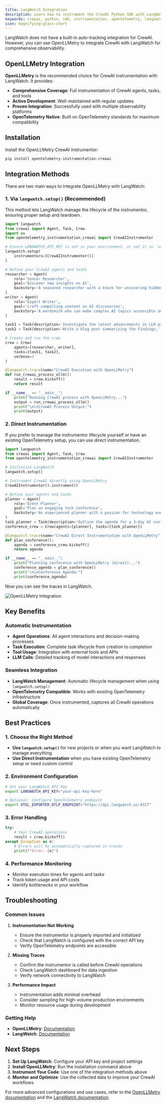 ```yaml
---
title: LangWatch Integration
description: Learn how to instrument the CrewAI Python SDK with LangWatch using OpenLLMetry.
keywords: crewai, python, sdk, instrumentation, opentelemetry, langwatch, tracing, openllmetry
icon: magnifying-glass-chart
---
```


LangWatch does not have a built-in auto-tracking integration for CrewAI. However, you can use OpenLLMetry to integrate CrewAI with LangWatch for comprehensive observability.

## OpenLLMetry Integration

**OpenLLMetry** is the recommended choice for CrewAI instrumentation with LangWatch. It provides:

- **Comprehensive Coverage**: Full instrumentation of CrewAI agents, tasks, and tools
- **Active Development**: Well-maintained with regular updates
- **Proven Integration**: Successfully used with multiple observability platforms
- **OpenTelemetry Native**: Built on OpenTelemetry standards for maximum compatibility

## Installation

Install the OpenLLMetry CrewAI instrumentor:

```bash
pip install opentelemetry-instrumentation-crewai
```

## Integration Methods

There are two main ways to integrate OpenLLMetry with LangWatch:

### 1. Via `langwatch.setup()` (Recommended)

This method lets LangWatch manage the lifecycle of the instrumentor, ensuring proper setup and teardown.

```python openllmetry_setup.py
import langwatch
from crewai import Agent, Task, Crew
import os
from opentelemetry_instrumentation_crewai import CrewAIInstrumentor

# Ensure LANGWATCH_API_KEY is set in your environment, or set it in `setup`
langwatch.setup(
    instrumentors=[CrewAIInstrumentor()]
)

# Define your CrewAI agents and tasks
researcher = Agent(
    role='Senior Researcher',
    goal='Discover new insights on AI',
    backstory='A seasoned researcher with a knack for uncovering hidden gems.'
)
writer = Agent(
    role='Expert Writer',
    goal='Craft compelling content on AI discoveries',
    backstory='A wordsmith who can make complex AI topics accessible and engaging.'
)

task1 = Task(description='Investigate the latest advancements in LLM prompting techniques.', agent=researcher)
task2 = Task(description='Write a blog post summarizing the findings.', agent=writer)

# Create and run the crew
crew = Crew(
    agents=[researcher, writer],
    tasks=[task1, task2],
    verbose=2
)

@langwatch.trace(name="CrewAI Execution with OpenLLMetry")
def run_crewai_process_ollm():
    result = crew.kickoff()
    return result

if __name__ == "__main__":
    print("Running CrewAI process with OpenLLMetry...")
    output = run_crewai_process_ollm()
    print("\n\nCrewAI Process Output:")
    print(output)
```

### 2. Direct Instrumentation

If you prefer to manage the instrumentor lifecycle yourself or have an existing OpenTelemetry setup, you can use direct instrumentation.

```python openllmetry_direct.py
import langwatch
from crewai import Agent, Task, Crew
from opentelemetry_instrumentation_crewai import CrewAIInstrumentor

# Initialize LangWatch
langwatch.setup()

# Instrument CrewAI directly using OpenLLMetry
CrewAIInstrumentor().instrument()

# Define your agents and tasks
planner = Agent(
    role='Event Planner',
    goal='Plan an engaging tech conference',
    backstory='An experienced planner with a passion for technology events.'
)
task_planner = Task(description='Outline the agenda for a 3-day AI conference.', agent=planner)
conference_crew = Crew(agents=[planner], tasks=[task_planner])

@langwatch.trace(name="CrewAI Direct Instrumentation with OpenLLMetry")
def plan_conference():
    agenda = conference_crew.kickoff()
    return agenda

if __name__ == "__main__":
    print("Planning conference with OpenLLMetry (direct)...")
    conference_agenda = plan_conference()
    print("\n\nConference Agenda:")
    print(conference_agenda)
```

Now you can see the traces in LangWatch.

![OpenLLMetry Integration](/images/langwatch_crewai.png)

## Key Benefits

### Automatic Instrumentation

- **Agent Operations**: All agent interactions and decision-making processes
- **Task Execution**: Complete task lifecycle from creation to completion
- **Tool Usage**: Integration with external tools and APIs
- **LLM Calls**: Detailed tracking of model interactions and responses

### Seamless Integration

- **LangWatch Management**: Automatic lifecycle management when using `langwatch.setup()`
- **OpenTelemetry Compatible**: Works with existing OpenTelemetry infrastructure
- **Global Coverage**: Once instrumented, captures all CrewAI operations automatically

## Best Practices

### 1. **Choose the Right Method**

- **Use `langwatch.setup()`** for new projects or when you want LangWatch to manage everything
- **Use Direct Instrumentation** when you have existing OpenTelemetry setup or need custom control

### 2. **Environment Configuration**

```bash
# Set your LangWatch API key
export LANGWATCH_API_KEY="your-api-key-here"

# Optional: Configure OpenTelemetry endpoint
export OTEL_EXPORTER_OTLP_ENDPOINT="https://api.langwatch.ai:4317"
```

### 3. **Error Handling**

```python
try:
    # Your CrewAI operations
    result = crew.kickoff()
except Exception as e:
    # Errors will be automatically captured in traces
    print(f"Error: {e}")
```

### 4. **Performance Monitoring**

- Monitor execution times for agents and tasks
- Track token usage and API costs
- Identify bottlenecks in your workflow

## Troubleshooting

### Common Issues

1. **Instrumentation Not Working**

   - Ensure the instrumentor is properly imported and initialized
   - Check that LangWatch is configured with the correct API key
   - Verify OpenTelemetry endpoints are accessible

2. **Missing Traces**

   - Confirm the instrumentor is called before CrewAI operations
   - Check LangWatch dashboard for data ingestion
   - Verify network connectivity to LangWatch

3. **Performance Impact**

   - Instrumentation adds minimal overhead
   - Consider sampling for high-volume production environments
   - Monitor resource usage during development

### Getting Help

- **OpenLLMetry**: [Documentation](https://opentelemetry.io/docs/)
- **LangWatch**: [Documentation](https://docs.langwatch.ai)

## Next Steps

1. **Set Up LangWatch**: Configure your API key and project settings
2. **Install OpenLLMetry**: Run the installation command above
3. **Instrument Your Code**: Use one of the integration methods above
4. **Monitor and Optimize**: Use the collected data to improve your CrewAI workflows

For more advanced configurations and use cases, refer to the [OpenLLMetry documentation](https://opentelemetry.io/docs/) and the [LangWatch documentation](https://docs.langwatch.ai).
